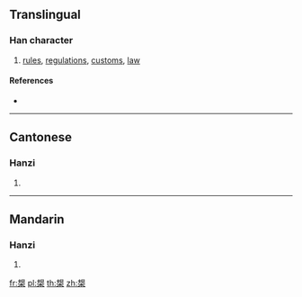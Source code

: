 {{also|椝}}
==Translingual==

===Han character===
{{Han char|rn=75|rad=木|as=11|sn=15|four=56904|canj=QUD}}

# [[rules]], [[regulations]], [[customs]], [[law]]

====References====
* {{Han ref|kx=0548.120|dkj=15391|dj=0935.290|hdz=21272.070|uh=69FC|ud=27132|bh=E5E4|bd=58852}}

----

==Cantonese==

===Hanzi===
{{yue-hanzi|jyut=|y=kwai1}}

# {{defn|lang=yue|sort=木11}}

----

==Mandarin==

===Hanzi===
{{cmn-hanzi|pin=[[guī]] ([[gui1]])|wg=kuei<sup>1</sup>}}

# {{defn|lang=cmn|sort=木11}}

[[fr:槼]]
[[pl:槼]]
[[th:槼]]
[[zh:槼]]